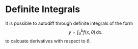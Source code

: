 # Definite Integrals

It is possible to autodiff through definite integrals of the form
$$
y = \int_a^b f(x, \theta) \, \textrm{d} x.
$$
to calcuate derivatives with respect to $\theta.$